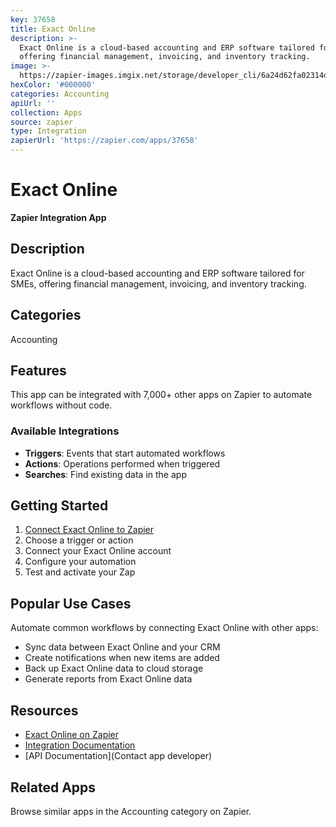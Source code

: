 ```yaml
---
key: 37658
title: Exact Online
description: >-
  Exact Online is a cloud-based accounting and ERP software tailored for SMEs,
  offering financial management, invoicing, and inventory tracking.
image: >-
  https://zapier-images.imgix.net/storage/developer_cli/6a24d62fa02314d444cc870fa713663d.png?auto=format%2Ccompress&ixlib=python-3.0.0&q=50
hexColor: '#000000'
categories: Accounting
apiUrl: ''
collection: Apps
source: zapier
type: Integration
zapierUrl: 'https://zapier.com/apps/37658'
---
```

# Exact Online

**Zapier Integration App**

## Description

Exact Online is a cloud-based accounting and ERP software tailored for SMEs, offering financial management, invoicing, and inventory tracking.

## Categories

Accounting

## Features

This app can be integrated with 7,000+ other apps on Zapier to automate workflows without code.

### Available Integrations

- **Triggers**: Events that start automated workflows
- **Actions**: Operations performed when triggered
- **Searches**: Find existing data in the app

## Getting Started

1. [Connect Exact Online to Zapier](https://zapier.com/apps/37658)
2. Choose a trigger or action
3. Connect your Exact Online account
4. Configure your automation
5. Test and activate your Zap

## Popular Use Cases

Automate common workflows by connecting Exact Online with other apps:

- Sync data between Exact Online and your CRM
- Create notifications when new items are added
- Back up Exact Online data to cloud storage
- Generate reports from Exact Online data

## Resources

- [Exact Online on Zapier](https://zapier.com/apps/37658)
- [Integration Documentation](https://zapier.com/apps/37658/integrations)
- [API Documentation](Contact app developer)

## Related Apps

Browse similar apps in the Accounting category on Zapier.
